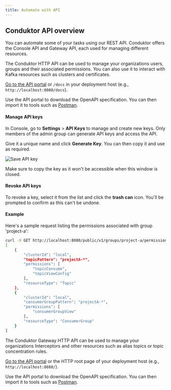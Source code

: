 ```yaml
---
title: Automate with API
---
```


## Conduktor API overview

You can automate some of your tasks using our REST API. Conduktor offers the Console API and Gateway API, each used for managing different resources.

<Tabs>
<Tab item="Console API">

The Conduktor HTTP API can be used to manage your organizations users, groups and their associated permissions. You can also use it to interact with Kafka resources such as clusters and certificates.

[Go to the API portal](https://developers.conduktor.io/?product=console) or `/docs` in your deployment host (e.g., `http://localhost:8080/docs`).

Use the API portal to download the OpenAPI specification. You can then import it to tools such as [Postman](https://www.postman.com/).

#### Manage API keys

In Console, go to **Settings** > **API Keys** to manage and create new keys. Only members of the admin group can generate API keys and access the API.

Give it a unique name and click **Generate Key**. You can then copy it and use as required.

![Save API key](/images/api-save-key.png)

Make sure to copy the key as it won't be accessible when this window is closed.

#### Revoke API keys

To revoke a key, select it from the list and click the **trash can** icon. You'll be prompted to confirm as this can't be undone.

#### Example

Here's a sample request listing the permissions associated with group 'project-a':

```bash
curl -X GET http://localhost:8080/public/v1/groups/project-a/permissions -H "Authorization: Bearer {token}"
[
    {
        "clusterId": "local",
        "topicPattern": "projectA-*",
        "permissions": [
            "topicConsume",
            "topicViewConfig"
        ],
        "resourceType": "Topic"
    },
    {
        "clusterId": "local",
        "consumerGroupPattern": "projectA-*",
        "permissions": [
            "consumerGroupView"
        ],
        "resourceType": "ConsumerGroup"
    }
]
```

</Tab>
<Tab item="Gateway API">

The Conduktor Gateway HTTP API can be used to manage your organizations Interceptors and other resources such as alias topics or topic concentration rules.

[Go to the API portal](https://developers.conduktor.io/?product=gateway) or the HTTP root page of your deployment host (e.g., `http://localhost:8888/`).

Use the API portal to download the OpenAPI specification. You can then import it to tools such as [Postman](https://www.postman.com/).

</Tab>
</Tabs>